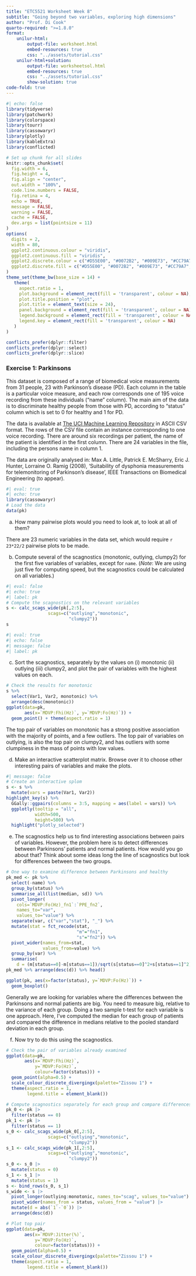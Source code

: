 ```yaml
---
title: "ETC5521 Worksheet Week 8"
subtitle: "Going beyond two variables, exploring high dimensions"
author: "Prof. Di Cook"
quarto-required: ">=1.8.0"
format:
    unilur-html:
        output-file: worksheet.html
        embed-resources: true
        css: "../assets/tutorial.css"
    unilur-html+solution:
        output-file: worksheetsol.html
        embed-resources: true
        css: "../assets/tutorial.css"
        show-solution: true
code-fold: true
---
```


```r
#| echo: false
library(tidyverse)
library(patchwork)
library(colorspace)
library(tourr)
library(cassowaryr)
library(plotly)
library(kableExtra)
library(conflicted)

# Set up chunk for all slides
knitr::opts_chunk$set(
  fig.width = 6,
  fig.height = 4,
  fig.align = "center",
  out.width = "100%",
  code.line.numbers = FALSE,
  fig.retina = 4,
  echo = TRUE,
  message = FALSE,
  warning = FALSE,
  cache = FALSE,
  dev.args = list(pointsize = 11)
)
options(
  digits = 2,
  width = 80,
  ggplot2.continuous.colour = "viridis",
  ggplot2.continuous.fill = "viridis",
  ggplot2.discrete.colour = c("#D55E00", "#0072B2", "#009E73", "#CC79A7", "#E69F00", "#56B4E9", "#F0E442"),
  ggplot2.discrete.fill = c("#D55E00", "#0072B2", "#009E73", "#CC79A7", "#E69F00", "#56B4E9", "#F0E442")
)
theme_set(theme_bw(base_size = 14) +
   theme(
     aspect.ratio = 1,
     plot.background = element_rect(fill = 'transparent', colour = NA),
     plot.title.position = "plot",
     plot.title = element_text(size = 24),
     panel.background = element_rect(fill = 'transparent', colour = NA),
     legend.background = element_rect(fill = 'transparent', colour = NA),
     legend.key = element_rect(fill = 'transparent', colour = NA)
   )
)

conflicts_prefer(dplyr::filter)
conflicts_prefer(dplyr::select)
conflicts_prefer(dplyr::slice)

```


### Exercise 1: Parkinsons

This dataset is composed of a range of biomedical voice measurements from 31 people, 23 with Parkinson's disease (PD). Each column in the table is a particular voice measure, and each row corresponds one of 195 voice recording from these individuals ("name" column). The main aim of the data is to discriminate healthy people from those with PD, according to "status" column which is set to 0 for healthy and 1 for PD. 

The data is available at [The UCI Machine Learning Repository](https://archive.ics.uci.edu/ml/datasets/Parkinsons) in ASCII CSV format. The rows of the CSV file contain an instance corresponding to one voice recording. There are around six recordings per patient, the name of the patient is identified in the first column. There are 24 variables in the file, including the persons name in column 1. 

The data are originally analysed in:
Max A. Little, Patrick E. McSharry, Eric J. Hunter, Lorraine O. Ramig (2008), 'Suitability of dysphonia measurements for telemonitoring of Parkinson's disease', IEEE Transactions on Biomedical Engineering (to appear).

```r
#| eval: true
#| echo: true
library(cassowaryr)
# Load the data
data(pk)
```

a. How many pairwise plots would you need to look at, to look at all of them?

::: unilur-solution

There are 23 numeric variables in the data set, which would require `r 23*22/2` pairwise plots to be made.
:::

b. Compute several of the scagnostics (monotonic, outlying, clumpy2) for the first five variables of variables, except for `name`. (*Note*: We are using just five for computing speed, but the scagnostics could be calculated on all variables.)

```r
#| eval: false
#| echo: true
#| label: pk
# Compute the scagnostics on the relevant variables
s <- calc_scags_wide(pk[,2:5],
                scags=c("outlying","monotonic",
                        "clumpy2"))
s
```

::: unilur-solution

```r
#| eval: true
#| echo: false
#| message: false
#| label: pk
```

:::

c. Sort the scagnostics, separately by the values on (i) monotonic (ii) outlying (iii) clumpy2, and plot the pair of variables with the highest values on each.

::: unilur-solution

```r
# Check the results for monotonic
s %>% 
  select(Var1, Var2, monotonic) %>% 
  arrange(desc(monotonic)) 
ggplot(data=pk, 
       aes(x=`MDVP:Fhi(Hz)`, y=`MDVP:Fo(Hz)`)) + 
  geom_point() + theme(aspect.ratio = 1)
```

The top pair of variables on monotonic has a strong positive association with the majority of points, and a few outliers. The top pair of variables on outlying, is also the top pair on clumpy2, and has outliers with some clumpiness in the mass of points with low values.

:::

d. Make an interactive scatterplot matrix. Browse over it to choose other interesting pairs of variables and make the plots.

::: unilur-solution

```r
#| message: false
# Create an interactive splom
s <- s %>%
  mutate(vars = paste(Var1, Var2))
highlight_key(s) %>%
  GGally::ggpairs(columns = 3:5, mapping = aes(label = vars)) %>%
  ggplotly(tooltip = "all", 
           width=500, 
           height=500) %>%
  highlight("plotly_selected") 
```

:::

e. The scagnostics help us to find interesting associations between pairs of variables. However, the problem here is to detect differences between Parkinsons' patients and normal patients. How would you go about that? Think about some ideas long the line of scagnostics but look for differences between the two groups.

::: unilur-solution

```r
# One way to examine difference between Parkinsons and healthy
pk_med <- pk %>% 
  select(-name) %>% 
  group_by(status) %>%
  summarise_all(list(median, sd)) %>%
  pivot_longer(
    cols=`MDVP:Fo(Hz)_fn1`:`PPE_fn2`,
    names_to="var", 
    values_to="value") %>%
  separate(var, c("var","stat"), "_") %>%
  mutate(stat = fct_recode(stat,
                           "m"="fn1",
                           "s"="fn2")) %>%
  pivot_wider(names_from=stat,
              values_from=value) %>%
  group_by(var) %>%
  summarise(
    d = (m[status==0]-m[status==1])/sqrt(s[status==0]^2+s[status==1]^2))
pk_med %>% arrange(desc(d)) %>% head()

ggplot(pk, aes(x=factor(status), y=`MDVP:Fo(Hz)`)) + 
  geom_boxplot()

```

Generally we are looking for variables where the differences between the Parkinsons and normal patients are big. You need to measure big, relative to the variance of each group. Doing a two sample t-test for each variable is one approach. Here, I've computed the median for each group of patients and compared the difference in medians relative to the pooled standard deviation in each group.

:::

f. Now try to do this using the scagnostics.

::: unilur-solution

```r
# Check the pair of variables already examined
ggplot(data=pk, 
       aes(x=`MDVP:Fhi(Hz)`, 
           y=`MDVP:Fo(Hz)`, 
           colour=factor(status))) + 
  geom_point(alpha=0.5) + 
  scale_colour_discrete_divergingx(palette="Zissou 1") +
  theme(aspect.ratio = 1,
        legend.title = element_blank())
```

```r
# Compute scagnostics separately for each group and compare differences
pk_0 <- pk |>
  filter(status == 0)
pk_1 <- pk |>
  filter(status == 1)
s_0 <- calc_scags_wide(pk_0[,2:5],
                scags=c("outlying","monotonic",
                        "clumpy2"))
s_1 <- calc_scags_wide(pk_1[,2:5],
                scags=c("outlying","monotonic",
                        "clumpy2"))
s_0 <- s_0 |>
  mutate(status = 0)
s_1 <- s_1 |>
  mutate(status = 1)
s <- bind_rows(s_0, s_1)  
s_wide <- s |>
  pivot_longer(outlying:monotonic, names_to="scag", values_to="value") |>
  pivot_wider(names_from = status, values_from = "value") |>
  mutate(d = abs(`1`-`0`)) |>
  arrange(desc(d))

```

```r
# Plot top pair
ggplot(data=pk, 
       aes(x=`MDVP:Jitter(%)`, 
           y=`MDVP:Fo(Hz)`, 
           colour=factor(status))) + 
  geom_point(alpha=0.5) + 
  scale_colour_discrete_divergingx(palette="Zissou 1") +
  theme(aspect.ratio = 1,
        legend.title = element_blank())
```

:::